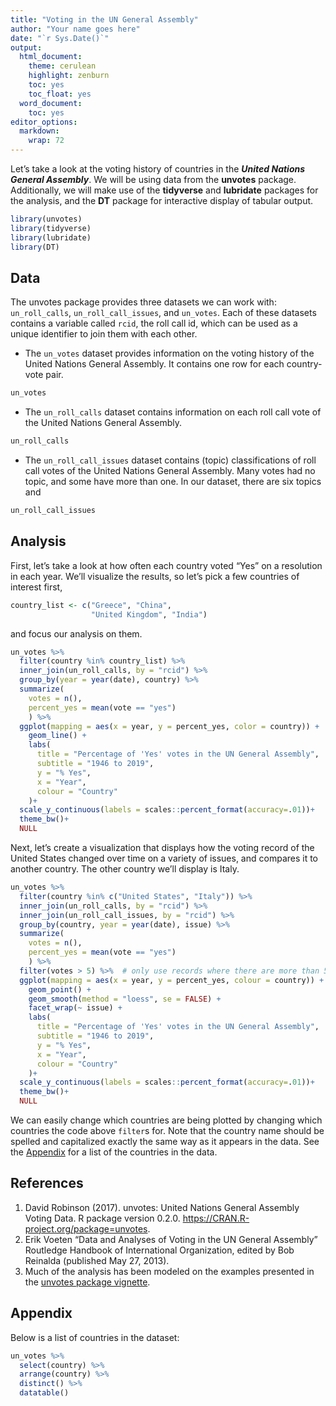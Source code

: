 ```yaml
---
title: "Voting in the UN General Assembly"
author: "Your name goes here"
date: "`r Sys.Date()`"
output:
  html_document:
    theme: cerulean
    highlight: zenburn
    toc: yes
    toc_float: yes
  word_document:
    toc: yes
editor_options: 
  markdown: 
    wrap: 72
---
```


Let's take a look at the voting history of countries in the ***United
Nations General Assembly***. We will be using data from the **unvotes**
package. Additionally, we will make use of the **tidyverse** and
**lubridate** packages for the analysis, and the **DT** package for
interactive display of tabular output.

```r
library(unvotes)
library(tidyverse)
library(lubridate)
library(DT)
```

## Data

The unvotes package provides three datasets we can work with:
`un_roll_calls`, `un_roll_call_issues`, and `un_votes`. Each of these
datasets contains a variable called `rcid`, the roll call id, which can
be used as a unique identifier to join them with each other.

-   The `un_votes` dataset provides information on the voting history of
    the United Nations General Assembly. It contains one row for each
    country-vote pair.

```r
un_votes
```

-   The `un_roll_calls` dataset contains information on each roll call
    vote of the United Nations General Assembly.

```r
un_roll_calls
```

-   The `un_roll_call_issues` dataset contains (topic) classifications
    of roll call votes of the United Nations General Assembly. Many
    votes had no topic, and some have more than one. In our dataset,
    there are six topics and

```r
un_roll_call_issues
```

## Analysis

First, let's take a look at how often each country voted "Yes" on a
resolution in each year. We'll visualize the results, so let's pick a
few countries of interest first,

```r
country_list <- c("Greece", "China", 
                  "United Kingdom", "India")
```

and focus our analysis on them.

```r
un_votes %>%
  filter(country %in% country_list) %>%
  inner_join(un_roll_calls, by = "rcid") %>%
  group_by(year = year(date), country) %>%
  summarize(
    votes = n(),
    percent_yes = mean(vote == "yes")
    ) %>%
  ggplot(mapping = aes(x = year, y = percent_yes, color = country)) +
    geom_line() +
    labs(
      title = "Percentage of 'Yes' votes in the UN General Assembly",
      subtitle = "1946 to 2019",
      y = "% Yes",
      x = "Year",
      colour = "Country"
    )+
  scale_y_continuous(labels = scales::percent_format(accuracy=.01))+
  theme_bw()+
  NULL
```

Next, let's create a visualization that displays how the voting record
of the United States changed over time on a variety of issues, and
compares it to another country. The other country we'll display is
Italy.

```r
un_votes %>%
  filter(country %in% c("United States", "Italy")) %>%
  inner_join(un_roll_calls, by = "rcid") %>%
  inner_join(un_roll_call_issues, by = "rcid") %>%
  group_by(country, year = year(date), issue) %>%
  summarize(
    votes = n(),
    percent_yes = mean(vote == "yes")
    ) %>%
  filter(votes > 5) %>%  # only use records where there are more than 5 votes
  ggplot(mapping = aes(x = year, y = percent_yes, colour = country)) +
    geom_point() +
    geom_smooth(method = "loess", se = FALSE) +
    facet_wrap(~ issue) +
    labs(
      title = "Percentage of 'Yes' votes in the UN General Assembly",
      subtitle = "1946 to 2019",
      y = "% Yes",
      x = "Year",
      colour = "Country"
    )+
  scale_y_continuous(labels = scales::percent_format(accuracy=.01))+
  theme_bw()+
  NULL
```

We can easily change which countries are being plotted by changing which
countries the code above `filter`s for. Note that the country name
should be spelled and capitalized exactly the same way as it appears in
the data. See the [Appendix](#appendix) for a list of the countries in
the data.

## References

1.  David Robinson (2017). unvotes: United Nations General Assembly
    Voting Data. R package version 0.2.0.
    <https://CRAN.R-project.org/package=unvotes>.
2.  Erik Voeten "Data and Analyses of Voting in the UN General Assembly"
    Routledge Handbook of International Organization, edited by Bob
    Reinalda (published May 27, 2013).
3.  Much of the analysis has been modeled on the examples presented in
    the [unvotes package
    vignette](https://cran.r-project.org/web/packages/unvotes/vignettes/unvotes.html).

## Appendix {#appendix}

Below is a list of countries in the dataset:

```r
un_votes %>% 
  select(country) %>%
  arrange(country) %>% 
  distinct() %>%
  datatable()
```
